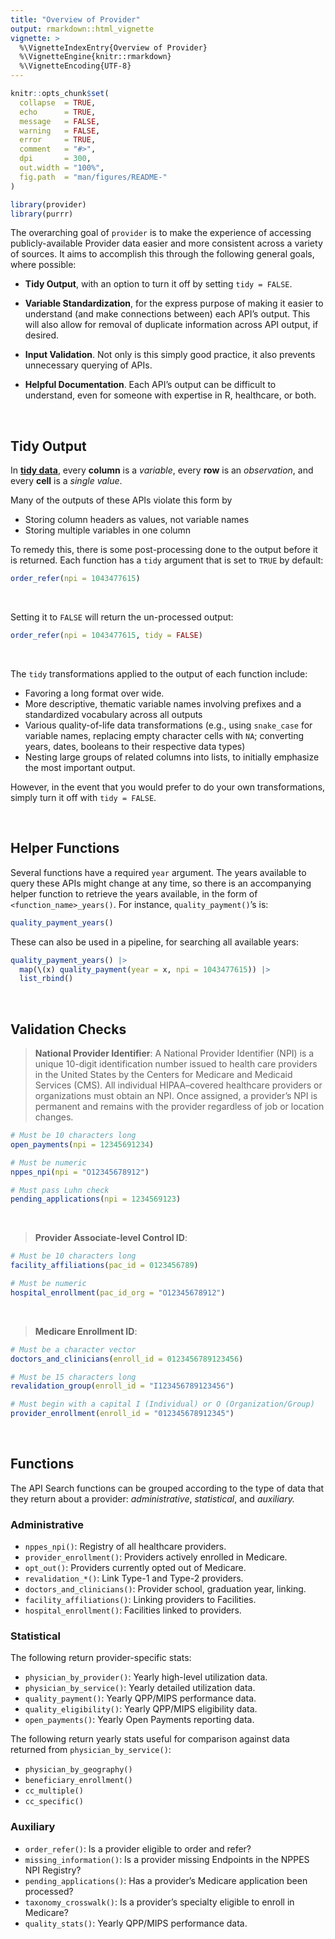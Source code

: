 ```yaml
---
title: "Overview of Provider"
output: rmarkdown::html_vignette
vignette: >
  %\VignetteIndexEntry{Overview of Provider}
  %\VignetteEngine{knitr::rmarkdown}
  %\VignetteEncoding{UTF-8}
---
```


```r
knitr::opts_chunk$set(
  collapse  = TRUE,
  echo      = TRUE, 
  message   = FALSE, 
  warning   = FALSE,
  error     = TRUE,
  comment   = "#>",
  dpi       = 300, 
  out.width = "100%",
  fig.path  = "man/figures/README-"
)
```

```r
library(provider)
library(purrr)
```


The overarching goal of `provider` is to make the experience of accessing publicly-available Provider data easier and more consistent across a variety of sources. It aims to accomplish this through the following general goals, where possible:


   - **Tidy Output**, with an option to turn it off by setting `tidy = FALSE`.

   - **Variable Standardization**, for the express purpose of making it easier to understand (and make connections between) each API's output. This will also allow for removal of duplicate information across API output, if desired.
   
   - **Input Validation**. Not only is this simply good practice, it also prevents unnecessary querying of APIs.
   
   - **Helpful Documentation**. Each API's output can be difficult to understand, even for someone with expertise in R, healthcare, or both.

<br>

## Tidy Output

In [**tidy data**](https://tidyr.tidyverse.org/articles/tidy-data.html), every **column** is a *variable*, every **row** is an *observation*, and every **cell** is a *single value*. 

Many of the outputs of these APIs violate this form by 

   - Storing column headers as values, not variable names
   - Storing multiple variables in one column

To remedy this, there is some post-processing done to the output before it is returned. Each function has a `tidy` argument that is set to `TRUE` by default:

```r
order_refer(npi = 1043477615)
```

<br>

Setting it to `FALSE` will return the un-processed output:

```r
order_refer(npi = 1043477615, tidy = FALSE)
```

<br>

The `tidy` transformations applied to the output of each function include: 

   - Favoring a long format over wide.
   - More descriptive, thematic variable names involving prefixes and a standardized vocabulary across all outputs
   - Various quality-of-life data transformations (e.g., using `snake_case` for variable names, replacing empty character cells with `NA`; converting years, dates, booleans to their respective data types)
   - Nesting large groups of related columns into lists, to initially emphasize the most important output.

However, in the event that you would prefer to do your own transformations, simply turn it off with `tidy = FALSE`.

<br>

## Helper Functions

Several functions have a required `year` argument. The years available to query these APIs might change at any time, so there is an accompanying helper function to retrieve the years available, in the form of `<function_name>_years()`. For instance, `quality_payment()`'s is:

```r
quality_payment_years()
```

These can also be used in a pipeline, for searching all available years:

```r
quality_payment_years() |> 
  map(\(x) quality_payment(year = x, npi = 1043477615)) |> 
  list_rbind()
```

<br>

## Validation Checks

> **National Provider Identifier**: 
> A National Provider Identifier (NPI) is a unique 10-digit identification number issued to health care providers in the United States by the Centers for Medicare and Medicaid Services (CMS). All individual HIPAA–covered healthcare providers or organizations must obtain an NPI. Once assigned, a provider’s NPI is permanent and remains with the provider regardless of job or location changes.

```r
# Must be 10 characters long
open_payments(npi = 12345691234)

# Must be numeric
nppes_npi(npi = "O12345678912")

# Must pass Luhn check
pending_applications(npi = 1234569123)
```

<br>

> **Provider Associate-level Control ID**:

```r
# Must be 10 characters long
facility_affiliations(pac_id = 0123456789)

# Must be numeric
hospital_enrollment(pac_id_org = "O12345678912")
```

<br>

> **Medicare Enrollment ID**:

```r
# Must be a character vector
doctors_and_clinicians(enroll_id = 0123456789123456)

# Must be 15 characters long
revalidation_group(enroll_id = "I123456789123456")

# Must begin with a capital I (Individual) or O (Organization/Group)
provider_enrollment(enroll_id = "012345678912345")
```

<br>

## Functions

The API Search functions can be grouped according to the type of data that they return about a provider: *administrative*, *statistical*, and *auxiliary.*

### Administrative

   * `nppes_npi()`: Registry of all healthcare providers.
   * `provider_enrollment()`: Providers actively enrolled in Medicare.
   * `opt_out()`: Providers currently opted out of Medicare.
   * `revalidation_*()`: Link Type-1 and Type-2 providers.
   * `doctors_and_clinicians()`: Provider school, graduation year, linking.
   * `facility_affiliations()`: Linking providers to Facilities.
   * `hospital_enrollment()`: Facilities linked to providers.

### Statistical

The following return provider-specific stats:

   * `physician_by_provider()`: Yearly high-level utilization data.
   * `physician_by_service()`: Yearly detailed utilization data.
   * `quality_payment()`: Yearly QPP/MIPS performance data.
   * `quality_eligibility()`: Yearly QPP/MIPS eligibility data.
   * `open_payments()`: Yearly Open Payments reporting data.

The following return yearly stats useful for comparison against data returned from `physician_by_service()`:

   * `physician_by_geography()`
   * `beneficiary_enrollment()`
   * `cc_multiple()`
   * `cc_specific()`

### Auxiliary

   * `order_refer()`: Is a provider eligible to order and refer?
   * `missing_information()`: Is a provider missing Endpoints in the NPPES NPI Registry?
   * `pending_applications()`: Has a provider's Medicare application been processed?
   * `taxonomy_crosswalk()`: Is a provider's specialty eligible to enroll in Medicare?
   * `quality_stats()`: Yearly QPP/MIPS performance data.

<br>


